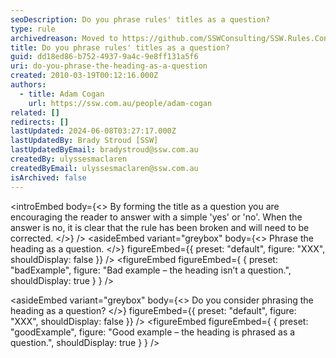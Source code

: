```yaml
---
seoDescription: Do you phrase rules' titles as a question?
type: rule
archivedreason: Moved to https://github.com/SSWConsulting/SSW.Rules.Content/wiki/How-to-Create-Rules
title: Do you phrase rules' titles as a question?
guid: dd18ed86-b752-4937-9a4c-9e8ff131a5f6
uri: do-you-phrase-the-heading-as-a-question
created: 2010-03-19T00:12:16.000Z
authors:
  - title: Adam Cogan
    url: https://ssw.com.au/people/adam-cogan
related: []
redirects: []
lastUpdated: 2024-06-08T03:27:17.000Z
lastUpdatedBy: Brady Stroud [SSW]
lastUpdatedByEmail: bradystroud@ssw.com.au
createdBy: ulyssesmaclaren
createdByEmail: ulyssesmaclaren@ssw.com.au
isArchived: false
---
```


<introEmbed
  body={<>
By forming the title as a question you are encouraging the reader to answer with a simple 'yes' or 'no'. When the answer is no, it is clear that the rule has been broken and will need to be corrected.
  </>}
/>
<asideEmbed
  variant="greybox"
  body={<>
    Phrase the heading as a question.
  </>}
  figureEmbed={{
    preset: "default",
    figure: "XXX",
    shouldDisplay: false
  }}
/>
<figureEmbed figureEmbed={ {
  preset: "badExample",
  figure: "Bad example – the heading isn’t a question.",
  shouldDisplay: true
} } />


<asideEmbed
  variant="greybox"
  body={<>
    Do you consider phrasing the heading as a question?
  </>}
  figureEmbed={{
    preset: "default",
    figure: "XXX",
    shouldDisplay: false
  }}
/>
<figureEmbed figureEmbed={ {
  preset: "goodExample",
  figure: "Good example – the heading is phrased as a question.",
  shouldDisplay: true
} } />
